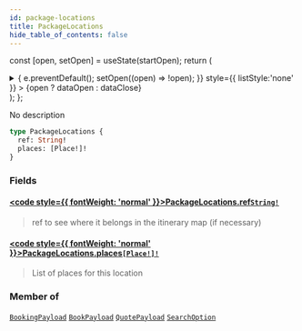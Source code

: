 ```yaml
---
id: package-locations
title: PackageLocations
hide_table_of_contents: false
---
```






const [open, setOpen] = useState(startOpen);
return (
<details {...(open ? { open: true } : {})} className="details" style={{ border:'none', boxShadow:'none', background:'var(--ifm-background-color)' }}>
<summary
onClick={(e) => {
e.preventDefault();
setOpen((open) => !open);
}}
style={{ listStyle:'none' }} >
{open ? dataOpen : dataClose}
</summary>
{open && children}
</details>
);
};

No description

```graphql
type PackageLocations {
  ref: String!
  places: [Place!]!
}
```

### Fields

#### [<code style={{ fontWeight: 'normal' }}>PackageLocations.<b>ref</b></code>](#)<Bullet />[`String!`](/api/scalars/string) <Badge class="badge badge--secondary" text="non-null"/> <Badge class="badge badge--secondary" text="scalar"/>

> ref to see where it belongs in the itinerary map (if necessary)

#### [<code style={{ fontWeight: 'normal' }}>PackageLocations.<b>places</b></code>](#)<Bullet />[`[Place!]!`](/api/objects/place) <Badge class="badge badge--secondary" text="non-null"/> <Badge class="badge badge--secondary" text="object"/>

> List of places for this location

### Member of

[`BookingPayload`](/api/objects/booking-payload) <Badge class="badge badge--secondary" text="object"/><Bullet />[`BookPayload`](/api/objects/book-payload) <Badge class="badge badge--secondary" text="object"/><Bullet />[`QuotePayload`](/api/objects/quote-payload) <Badge class="badge badge--secondary" text="object"/><Bullet />[`SearchOption`](/api/objects/search-option) <Badge class="badge badge--secondary" text="object"/>
